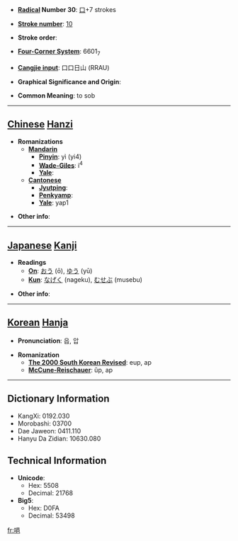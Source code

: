 * '''[[Wiktionary:Chinese radical index| Radical]] Number 30''': [[Wiktionary:Chinese radical index 口|口]]+7 strokes

* '''[[Wiktionary:Chinese total strokes index|Stroke number]]''': [[Wiktionary:Chinese total strokes index 10|10]]

* '''Stroke order''': 

* '''[[Wiktionary:Chinese four corner index|Four-Corner System]]''': 6601<sub>7</sub>

* '''[[Wiktionary:Chinese Cangjie index|Cangjie input]]''': 口口日山 (RRAU)

* '''Graphical Significance and Origin''': 

* '''Common Meaning''': to sob

----

== [[Chinese]] [[Hanzi]] ==

* '''Romanizations'''
** '''[[Mandarin]]'''
*** '''[[Pinyin]]''': yì (yi4)
*** '''[[Wade-Giles]]''': i<sup>4</sup>
*** '''[[Yale]]''': 
** '''[[Cantonese]]'''
*** '''[[Jyutping]]''':
*** '''[[Penkyamp]]''': 
*** '''[[Yale]]''': yap1

* '''Other info''': 

----

== [[Japanese]] [[Kanji]] ==

* '''Readings'''
** '''[[On]]''': [[おう]] (ō), [[ゆう]] (yū)
** '''[[Kun]]''': [[なげく]] (nageku), [[むせぶ]] (musebu)

* '''Other info''':  

----

== [[Korean]] [[Hanja]] ==

* '''Pronunciation''': 읍, 압

* '''Romanization'''
** '''[[The 2000 South Korean Revised Romanization|The 2000 South Korean Revised]]''': eup, ap
** '''[[McCune-Reischauer]]''': ŭp, ap

----

== Dictionary Information ==

* KangXi: 0192.030
* Morobashi: 03700
* Dae Jaweon: 0411.110
* Hanyu Da Zidian: 10630.080

== Technical Information ==

* '''Unicode''':
** Hex: 5508
** Decimal: 21768
* '''Big5''':
** Hex: D0FA
** Decimal: 53498

[[fr:唈]]